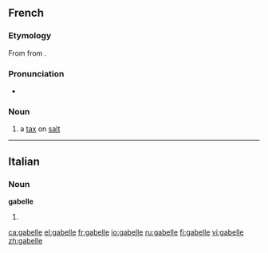 ==French==
{{wikipedia|lang=fr}}

===Etymology===
From {{etyl|it|fr}} {{term|gabella|lang=it}} from {{etyl|ar|fr}} {{term|قبالة|tr=qabāla|lang=ar||bail, guaranty}}.

===Pronunciation===
* {{IPA|/ɡa.bɛl/|lang=fr}}

===Noun===
{{fr-noun|f}}

# {{historical|lang=fr}} a [[tax]] on [[salt]]

----

==Italian==

===Noun===
'''gabelle''' {{f}}

# {{plural of|[[gabella]]|lang=it}}

[[ca:gabelle]]
[[el:gabelle]]
[[fr:gabelle]]
[[io:gabelle]]
[[ru:gabelle]]
[[fi:gabelle]]
[[vi:gabelle]]
[[zh:gabelle]]